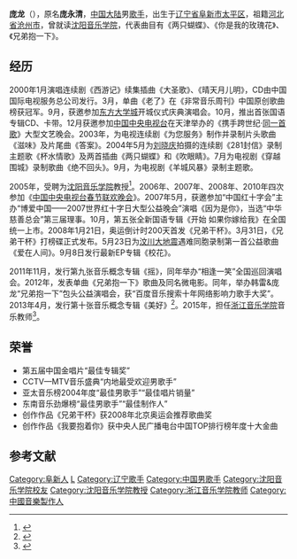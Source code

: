 {{about|藝人歌手|變形金剛的角色|賢神}}
{{copyedit|time=2014-04-26T12:34:29+00:00}}
{{藝人
| 姓名 = 庞龙
| 類型 = 男歌手
| 圖片 = 
| 圖片簡介 = 
| 圖片尺寸 = 
| 原名 = 庞永清
| 綽號 = 
| 出生日期 = {{birth date and age|1971|5|2}}
| 出生地點 = {{CHN}}[[辽宁省|辽宁省]][[阜新市|阜新市]][[太平区_(阜新市)|太平区]]
| 國籍 = {{PRC}}
| 配偶 = 
| 籍貫 = [[辽宁省|辽宁省]]
| 音樂類型 = [[流行歌曲|流行歌曲]]
| 職業 = [[歌手|歌手]]、[[教授|教授]]
| 代表作 = 《两只蝴蝶》
}}

'''庞龙'''（{{bd|1971年|5月2日|catIdx=P庞}}），原名'''庞永清'''，[[中国大陆|中国大陆]]男[[歌手|歌手]]，出生于[[辽宁省|辽宁省]][[阜新市|阜新市]][[太平区_(阜新市)|太平区]]，祖籍[[河北省|河北省]][[沧州市|沧州市]]，曾就读[[沈阳音乐学院|沈阳音乐学院]]，代表曲目有《两只蝴蝶》、《你是我的玫瑰花》、《兄弟抱一下》。

== 经历 ==
2000年1月演唱连续剧《西游记》续集插曲《大圣歌》、《晴天月儿明》，CD由中国国际电视服务总公司发行。3月，单曲《老了》在《非常音乐周刊》中国原创歌曲榜获冠军。9月，获邀参加[[东方大学城|东方大学城]]开城仪式庆典演唱会。10月，推出首张国语专辑CD、卡带。12月获邀参加[[中国中央电视台|中国中央电视台]]在天津举办的《携手跨世纪·[[同一首歌|同一首歌]]》大型文艺晚会。2003年，为电视连续剧《为您服务》制作并录制片头歌曲《滋味》及片尾曲《答案》。2004年5月为[[刘晓庆|刘晓庆]]拍摄的连续剧《281封信》录制主题歌《杯水情歌》及两首插曲《两只蝴蝶》和《吹眼睛》。7月为电视剧《穿越围城》录制歌曲《绝不回头》。9月，为电视剧《羊城风暴》录制主题歌。

2005年，受聘为[[沈阳音乐学院|沈阳音乐学院]]教授<ref>{{cite news |author=宁玲 |title=庞龙受聘沈阳音乐学院教授 |url=http://ent.sina.com.cn/y/2005-11-10/0840891695.html |accessdate=2021-10-13 |work=沈阳今报 |date=2005-11-10 |via=新浪网 |archive-date=2021-10-22 |archive-url=https://web.archive.org/web/20211022223145/http://ent.sina.com.cn/y/2005-11-10/0840891695.html }}</ref>。2006年、2007年、2008年、2010年四次参加《[[中国中央电视台春节联欢晚会|中国中央电视台春节联欢晚会]]》。2007年5月，获邀参加“中国红十字会”主办“博爱中国——2007世界红十字日大型公益晚会”演唱《因为是你》，当选“中华慈善总会”第三届理事。10月，第五张全新国语专辑《开始 如果你嫁给我》在全国统一上市。2008年1月21日，奥运倒计时200天首发《兄弟干杯》。3月31日，《兄弟干杯》打榜碟正式发布。5月23日为[[汶川大地震|汶川大地震]]遇难同胞录制第一首公益歌曲《爱在人间》。9月8日发行最新EP专辑《校花》。

2011年11月，发行第九张音乐概念专辑《摇》，同年举办“相逢一笑”全国巡回演唱会。2012年，发表单曲《兄弟抱一下》歌曲及同名微电影。同年，举办韩雷&庞龙“兄弟抱一下”包头公益演唱会，获“百度音乐搜索十年网络影响力歌手大奖”。2013年4月，发行第十张音乐概念专辑《美好》<ref>{{cite news |author=小西 |editor=tomatofeng |title=庞龙发新专辑《美好》 主打歌献给发妻 |url=https://ent.qq.com/a/20130416/000294.htm |accessdate=2021-10-13 |work=腾讯娱乐 |publisher=腾讯网 |date=2013-04-16 |archive-date=2021-10-27 |archive-url=https://web.archive.org/web/20211027083125/https://ent.qq.com/a/20130416/000294.htm }}</ref>。2015年，担任[[浙江音乐学院|浙江音乐学院]]音乐教师<ref>{{cite news |author=郑琳 |title=庞龙加盟浙音当教师 将把学生送上《好声音》舞台 |url=https://zj.zjol.com.cn/news/184926.html |accessdate=2021-10-13 |work=浙江新闻客户端 |date=2015-10-17 |archive-date=2021-10-29 |archive-url=https://web.archive.org/web/20211029180221/https://zj.zjol.com.cn/news/184926.html }}</ref>。

== 荣誉 ==
*第五届中国金唱片“最佳专辑奖”
*CCTV—MTV音乐盛典“内地最受欢迎男歌手”
*亚太音乐榜2004年度“最佳男歌手”“最佳唱片销量”
*东南音乐劲爆榜“最佳男歌手”“最佳制作人”
*创作作品《兄弟干杯》获2008年北京奥运会推荐歌曲奖
*创作作品《我要抱着你》获中央人民广播电台中国TOP排行榜年度十大金曲

== 参考文献 ==
{{reflist}}

{{DEFAULTSORT:Pang}}
[[Category:阜新人|Category:阜新人]]
[[Category:庞姓|L]]
[[Category:辽宁歌手|Category:辽宁歌手]]
[[Category:中国男歌手|Category:中国男歌手]]
[[Category:沈阳音乐学院校友|Category:沈阳音乐学院校友]]
[[Category:沈阳音乐学院教授|Category:沈阳音乐学院教授]]
[[Category:浙江音乐学院教师|Category:浙江音乐学院教师]]
[[Category:中國音樂製作人|Category:中國音樂製作人]]